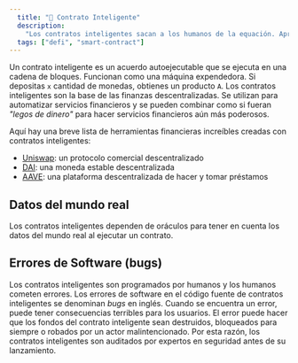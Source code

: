 ```yaml
---
  title: "🧰 Contrato Inteligente"
  description:
    "Los contratos inteligentes sacan a los humanos de la equación. Aprende por qué esto es bueno para todos."
  tags: ["defi", "smart-contract"]
---
```


Un contrato inteligente es un acuerdo autoejecutable que se ejecuta en una cadena de bloques. Funcionan como una máquina expendedora. Si depositas `x` cantidad de monedas, obtienes un producto `A`. Los contratos inteligentes son la base de las finanzas descentralizadas. Se utilizan para automatizar servicios financieros y se pueden combinar como si fueran _"legos de dinero"_ para hacer servicios financieros aún más poderosos.

Aquí hay una breve lista de herramientas financieras increíbles creadas con contratos inteligentes:

- [Uniswap](https://uniswap.org/): un protocolo comercial descentralizado
- [DAI](https://makerdao.com/): una moneda estable descentralizada
- [AAVE](https://aave.com/): una plataforma descentralizada de hacer y tomar préstamos

## Datos del mundo real

Los contratos inteligentes dependen de oráculos para tener en cuenta los datos del mundo real al ejecutar un contrato.

## Errores de Software (bugs)

Los contratos inteligentes son programados por humanos y los humanos cometen errores. Los errores de software en el código fuente de contratos inteligentes se denominan _bugs_ en inglés. Cuando se encuentra un error, puede tener consecuencias terribles para los usuarios. El error puede hacer que los fondos del contrato inteligente sean destruidos, bloqueados para siempre o robados por un actor malintencionado. Por esta razón, los contratos inteligentes son auditados por expertos en seguridad antes de su lanzamiento.
